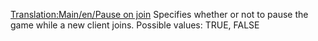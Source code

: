 [[Translation:Main/en/Pause on join]]
Specifies whether or not to pause the game while a new client joins.  Possible values: TRUE, FALSE